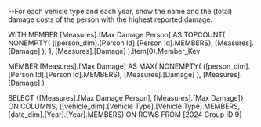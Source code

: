 --For each vehicle type and each year, show the name and the (total) damage costs of the person with the highest reported damage.

WITH 
MEMBER [Measures].[Max Damage Person] AS
    TOPCOUNT(
        NONEMPTY(
            ([person_dim].[Person Id].[Person Id].MEMBERS), 
            [Measures].[Damage]
        ), 
        1, 
        [Measures].[Damage]
    ).Item(0).Member_Key

MEMBER [Measures].[Max Damage] AS
    MAX(
        NONEMPTY(
            ([person_dim].[Person Id].[Person Id].MEMBERS), 
            [Measures].[Damage]
        ),
        [Measures].[Damage]
    )

SELECT 
    {[Measures].[Max Damage Person], [Measures].[Max Damage]} ON COLUMNS,
    ([vehicle_dim].[Vehicle Type].[Vehicle Type].MEMBERS, 
     [date_dim].[Year].[Year].MEMBERS) ON ROWS
FROM [2024 Group ID 9]
